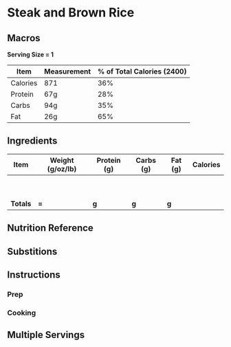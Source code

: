 # Steak and Brown Rice 

## Macros

**Serving Size = 1**

| Item | Measurement | % of Total Calories (2400) |
| ----------- | ----------- | ----------- |
| Calories | 871 | 36% |
| Protein | 67g | 28% |
| Carbs | 94g | 35% |
| Fat | 26g | 65% |

## Ingredients

| Item | Weight (g/oz/lb) | Protein (g) | Carbs (g) | Fat (g) | Calories |
| ----------- | ----------- | ----------- |	----------- | ----------- | ----------- |
|  |  |  |  |  |  |
|  |  |  |  |  |  |
|  |  |  |  |  |  |
|  |  |  |  |  |  |
|  |  |  |  |  |  |
|  |  |  |  |  |  |
|  |  |  |  |  |  |
|  |  |  |  |  |  |
|  |  |  |  |  |  |
| **Totals** | **=**  | **g** | **g** | **g** |  |

## Nutrition Reference

## Substitions

## Instructions

### Prep

### Cooking

## Multiple Servings